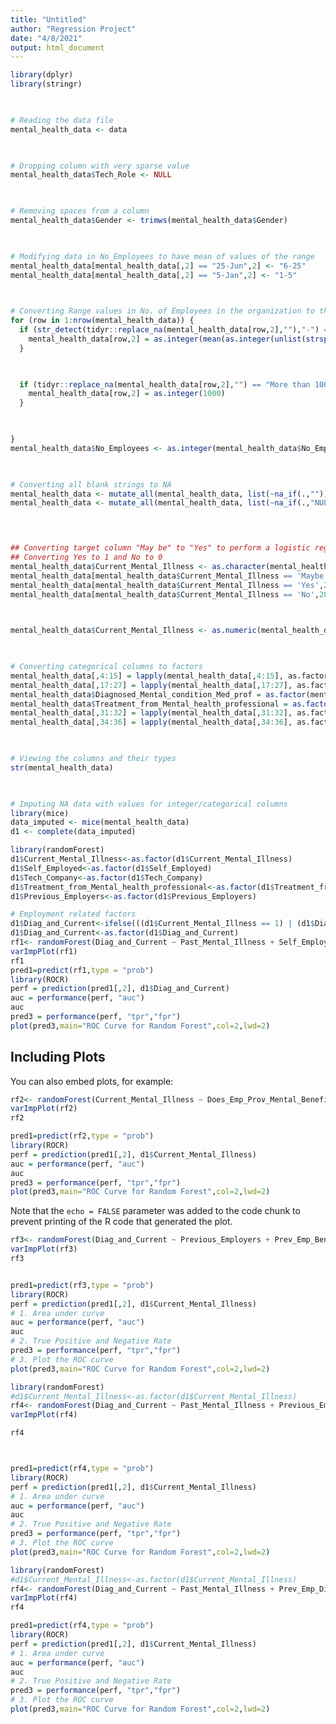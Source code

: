 ```yaml
---
title: "Untitled"
author: "Regression Project"
date: "4/8/2021"
output: html_document
---
```


```r


library(dplyr)
library(stringr)

 

# Reading the data file
mental_health_data <- data

 

# Dropping column with very sparse value
mental_health_data$Tech_Role <- NULL

 

# Removing spaces from a column
mental_health_data$Gender <- trimws(mental_health_data$Gender)

 

# Modifying data in No_Employees to have mean of values of the range
mental_health_data[mental_health_data[,2] == "25-Jun",2] <- "6-25"
mental_health_data[mental_health_data[,2] == "5-Jan",2] <- "1-5"

 

# Converting Range values in No. of Employees in the organization to the mean of the range.
for (row in 1:nrow(mental_health_data)) {
  if (str_detect(tidyr::replace_na(mental_health_data[row,2],""),"-") == TRUE) {
    mental_health_data[row,2] = as.integer(mean(as.integer(unlist(strsplit(mental_health_data[row,2],"-")))))
  }

 

  if (tidyr::replace_na(mental_health_data[row,2],"") == "More than 1000") {
    mental_health_data[row,2] = as.integer(1000)
  }

 

}
mental_health_data$No_Employees <- as.integer(mental_health_data$No_Employees)

 

# Converting all blank strings to NA
mental_health_data <- mutate_all(mental_health_data, list(~na_if(.,"")))
mental_health_data <- mutate_all(mental_health_data, list(~na_if(.,"NULL")))

 


## Converting target column "May be" to "Yes" to perform a logistic regression
## Converting Yes to 1 and No to 0
mental_health_data$Current_Mental_Illness <- as.character(mental_health_data$Current_Mental_Illness)
mental_health_data[mental_health_data$Current_Mental_Illness == 'Maybe',28] <- 1
mental_health_data[mental_health_data$Current_Mental_Illness == 'Yes',28] <- 1
mental_health_data[mental_health_data$Current_Mental_Illness == 'No',28] <- 0

 

mental_health_data$Current_Mental_Illness <- as.numeric(mental_health_data$Current_Mental_Illness)

 

# Converting categorical columns to factors
mental_health_data[,4:15] = lapply(mental_health_data[,4:15], as.factor)
mental_health_data[,17:27] = lapply(mental_health_data[,17:27], as.factor)
mental_health_data$Diagnosed_Mental_condition_Med_prof = as.factor(mental_health_data$Diagnosed_Mental_condition_Med_prof)
mental_health_data$Treatment_from_Mental_health_professional = as.factor(mental_health_data$Treatment_from_Mental_health_professional)
mental_health_data[,31:32] = lapply(mental_health_data[,31:32], as.factor)
mental_health_data[,34:36] = lapply(mental_health_data[,34:36], as.factor)

 

# Viewing the columns and their types
str(mental_health_data)

 

# Imputing NA data with values for integer/categorical columns
library(mice)
data_imputed <- mice(mental_health_data)
d1 <- complete(data_imputed)

library(randomForest)
d1$Current_Mental_Illness<-as.factor(d1$Current_Mental_Illness)
d1$Self_Employed<-as.factor(d1$Self_Employed)
d1$Tech_Company<-as.factor(d1$Tech_Company)
d1$Treatment_from_Mental_health_professional<-as.factor(d1$Treatment_from_Mental_health_professional)
d1$Previous_Employers<-as.factor(d1$Previous_Employers)

```


```r
# Employment related factors
d1$Diag_and_Current<-ifelse(((d1$Current_Mental_Illness == 1) | (d1$Diagnosed_Mental_condition_Med_prof == "Yes")),1,0 )
d1$Diag_and_Current<-as.factor(d1$Diag_and_Current)
rf1<- randomForest(Diag_and_Current ~ Past_Mental_Illness + Self_Employed + No_Employees + Age + Gender + Work_Remotely + Family_History_Mental_Illness ,data=d1,ntree=1000,mtry=2, importance = TRUE)
varImpPlot(rf1)
rf1
pred1=predict(rf1,type = "prob")
library(ROCR)
perf = prediction(pred1[,2], d1$Diag_and_Current)
auc = performance(perf, "auc")
auc
pred3 = performance(perf, "tpr","fpr")
plot(pred3,main="ROC Curve for Random Forest",col=2,lwd=2)
```

## Including Plots

You can also embed plots, for example:

```r

rf2<- randomForest(Current_Mental_Illness ~ Does_Emp_Prov_Mental_Benefits + Has_Employer_Discussed_Mental_Health + Does_Emp_Offer_Resources_Mental_Concerns + Is_Anonymity_protected_using_mentalcare + Asking_Leave_DueTo_Mental_Health_Issue + Discuss_MentalHealth_Negative_Consequence  + Emp_takes_mental_health_seriously +Heard_Neg_consequence_coworkers_mental_health ,data=d1,ntree=100,mtry=2, importance = TRUE)
varImpPlot(rf2)
rf2

pred1=predict(rf2,type = "prob")
library(ROCR)
perf = prediction(pred1[,2], d1$Current_Mental_Illness)
auc = performance(perf, "auc")
auc
pred3 = performance(perf, "tpr","fpr")
plot(pred3,main="ROC Curve for Random Forest",col=2,lwd=2)

```

Note that the `echo = FALSE` parameter was added to the code chunk to prevent printing of the R code that generated the plot.

```r

rf3<- randomForest(Diag_and_Current ~ Previous_Employers + Prev_Emp_Benefits + Aware_Options_Prev_Mental_Care + Prev_Emp_Discuss_Negative_Cons + Prev_Empl_Mental_Health_Weighed_Seriously ,data=d1,ntree=1000,mtry=2, importance = TRUE)
varImpPlot(rf3)
rf3


pred1=predict(rf3,type = "prob")
library(ROCR)
perf = prediction(pred1[,2], d1$Current_Mental_Illness)
# 1. Area under curve
auc = performance(perf, "auc")
auc
# 2. True Positive and Negative Rate
pred3 = performance(perf, "tpr","fpr")
# 3. Plot the ROC curve
plot(pred3,main="ROC Curve for Random Forest",col=2,lwd=2)

```












```r

library(randomForest)
#d1$Current_Mental_Illness<-as.factor(d1$Current_Mental_Illness)
rf4<- randomForest(Diag_and_Current ~ Past_Mental_Illness + Previous_Employers + Prev_Emp_Benefits + Aware_Options_Prev_Mental_Care + Prev_Emp_Discuss_Negative_Cons + Prev_Empl_Mental_Health_Weighed_Seriously + Does_Emp_Prov_Mental_Benefits + Has_Employer_Discussed_Mental_Health + Does_Emp_Offer_Resources_Mental_Concerns + Is_Anonymity_protected_using_mentalcare + Asking_Leave_DueTo_Mental_Health_Issue + Discuss_MentalHealth_Negative_Consequence  + Emp_takes_mental_health_seriously +Heard_Neg_consequence_coworkers_mental_health + Self_Employed + No_Employees + Age + Gender + Work_Remotely + Family_History_Mental_Illness,data=d1,ntree=100,mtry=2, importance = TRUE)
varImpPlot(rf4)

rf4



pred1=predict(rf4,type = "prob")
library(ROCR)
perf = prediction(pred1[,2], d1$Current_Mental_Illness)
# 1. Area under curve
auc = performance(perf, "auc")
auc
# 2. True Positive and Negative Rate
pred3 = performance(perf, "tpr","fpr")
# 3. Plot the ROC curve
plot(pred3,main="ROC Curve for Random Forest",col=2,lwd=2)

```


```r

library(randomForest)
#d1$Current_Mental_Illness<-as.factor(d1$Current_Mental_Illness)
rf4<- randomForest(Diag_and_Current ~ Past_Mental_Illness + Prev_Emp_Discuss_Negative_Cons +  Discuss_MentalHealth_Negative_Consequence + Family_History_Mental_Illness,data=d1,ntree=1000,mtry=4, importance = TRUE)
varImpPlot(rf4)
rf4

pred1=predict(rf4,type = "prob")
library(ROCR)
perf = prediction(pred1[,2], d1$Current_Mental_Illness)
# 1. Area under curve
auc = performance(perf, "auc")
auc
# 2. True Positive and Negative Rate
pred3 = performance(perf, "tpr","fpr")
# 3. Plot the ROC curve
plot(pred3,main="ROC Curve for Random Forest",col=2,lwd=2)



```